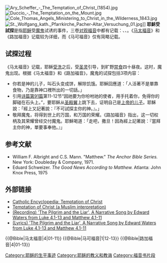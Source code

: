 {{耶稣}}
[[File:Ary_Scheffer_-_The_Temptation_of_Christ_(1854).jpg|thumb]]
[[File:Duccio_-_The_Temptation_on_the_Mount.jpg|thumb]]
[[File:Cole_Thomas_Angels_Ministering_to_Christ_in_the_Wilderness_1843.jpg|thumb]]
[[File:St._Wolfgang_kath._Pfarrkirche_Pacher-Altar_Versuchung_01.jpg|thumb]]{{link-de|萨尔茨卡默古特圣沃尔夫冈天主教教区朝圣教堂|Katholische Pfarr- und Wallfahrtskirche St. Wolfgang im Salzkammergut|天主教教区朝圣教堂}}{{link-de|帕赫祭坛画 (圣沃尔夫冈)|Pacher-Altar (St. Wolfgang)|帕赫祭坛画}}]]
'''耶穌受試探'''是指[[耶稣|耶稣]]受[[魔鬼|魔鬼]]试诱的事件，三卷[[对观福音|对观福音]]中都有记载：{{Bible|马太福音|4|1-11}}、{{Bible|马可福音|1|12-13}}、{{Bible|路加福音|4|1-13}}。《[[马太福音|马太福音]]》和《路加福音》记载较为详细，而《马可福音》仅有简略记载。

== 试探过程 ==
《马太福音》记载，耶稣[[受洗|受洗]]之后，受[[圣灵|圣灵]]引导，到旷野[[禁食|禁食]]四十昼夜。这时，魔鬼出现。根据《马太福音》和《路加福音》，魔鬼的试探包括3项内容：
* 你若是神的儿子，叫石头变成饼，解除饥饿。耶穌回應道：「人活著不是單靠食物，乃是靠神口裡所出的一切話。」
* 引用[[诗篇第91篇|诗篇第91篇]]第11-12节“因祂要为你吩咐祂的使者，用手托着你，免得你的脚碰在石头上。”，要耶稣从[[圣殿|圣殿]][[翼|翼]]上跳下去，证明自己是[[圣子|上帝的儿子]]。耶穌說：「經上又記著說：『不可試探主你的神。』。」
* 敬拜魔鬼，将得到世上的万国，和万国的荣耀。《路加福音》指出，这一切权柄及其荣耀曾经交付魔鬼。耶穌喝道：「走吧，撒旦！因為經上記著說：『當拜主你的神，單要事奉他。』」

== 参考文献 ==
{{Reflist}}
* William F. Albright and C.S. Mann. "Matthew." ''The Anchor Bible Series.'' New York: Doubleday & Company, 1971.
* Eduard Schweizer. ''The Good News According to Matthew.'' Atlanta: John Knox Press, 1975

== 外部链接 ==
{{Commonscat|Temptation of Christ}}
* [http://www.newadvent.org/cathen/14504b.htm Catholic Encyclopedia: Temptation of Christ] {{WebCite|url=https://www.webcitation.org/6539mJb17?url=http://www.newadvent.org/cathen/14504b.htm |date=20120129090746 |dateformat=iso }}
* [http://islamfrominside.com/Pages/Articles/Empire%20and%20Hegemony.html Temptation of Christ (a Muslim interpretation)] {{Wayback|url=http://islamfrominside.com/Pages/Articles/Empire%20and%20Hegemony.html |date=20210327193430 }}
* [https://web.archive.org/web/20080413214745/http://bp.covenantfellowshipgreensboro.org/edwardwaters/media/Audio/The_Pilgrim_and_the_Liar_-_Edward_Waters.mp3 (Recording) 'The Pilgrim and the Liar', A Narrative Song by Edward Waters from Luke 4.1-13 and Matthew 4.1-11]
* [http://backporch.org/edwardwaters/pages/the-pilgrim-and-the-liar.php (Lyrics) 'The Pilgrim and the Liar', A Narrative Song by Edward Waters from Luke 4.1-13 and Matthew 4.1-11] {{Wayback|url=http://backporch.org/edwardwaters/pages/the-pilgrim-and-the-liar.php |date=20160304132949 }}

{{@Bible|马太福音|4|01-11}}
{{@Bible|马可福音|1|12-13}}
{{@Bible|路加福音|4|01-13}}

[[Category:耶稣的生平事迹|Category:耶稣的生平事迹]]
[[Category:耶稣的教义和教诲|Category:耶稣的教义和教诲]]
[[Category:福音书片段|Category:福音书片段]]